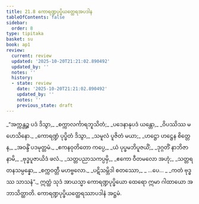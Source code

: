 ```yaml
---
title: 21.8 ကောရဏ္ဍပုပ္ဖိယတ္ထေရအပဒါန
tableOfContents: false
sidebar:
  order: 8
type: tipitaka
basket: su
book: ap1
review:
  current: review
  updated: '2025-10-20T21:21:02.890492'
  updated_by: ''
  notes: ''
  history:
  - state: review
    date: '2025-10-20T21:21:02.890492'
    updated_by: ''
    notes: ''
    previous_state: draft
---
```



<DynamicBreadcrumb />


<ReviewStatus review={frontmatter.review} showDetails={true} />

<HypothesisAnnotation frontmatter={frontmatter} />

<Division number="35" book="ap1" e="ch" v="20" p="231">

<Paragraph number="2798" type="verses" book="ap1">
_“အက္ကန္တဉ္စ ပဒံ ဒိသွာ,_  
_စက္ကာလင်္ကာရဘူသိတံ;_  
_ပဒေနာနုပဒံ ယန္တော,_  
_ဝိပဿိဿ မဟေသိနော._  

</Paragraph>

</Division>
<Division number="36" book="ap1" e="ch" v="20" p="231">

<Paragraph number="2799" type="verses" book="ap1">
_ကောရဏ္ဍံ ပုပ္ဖိတံ ဒိသွာ,_  
_သမူလံ ပူဇိတံ မယာ;_  
_ဟဋ္ဌော ဟဋ္ဌေန စိတ္တေန,_  
_အဝန္ဒိံ ပဒမုတ္တမံ._  

</Paragraph>

</Division>
<Division number="37" book="ap1" e="ch" v="20" p="231">

<Paragraph number="2800" type="verses" book="ap1">
_ဧကနဝုတိတော ကပ္ပေ,_  
_ယံ ပုပ္ဖမဘိပူဇယိံ;_  
_ဒုဂ္ဂတိံ နာဘိဇာနာမိ,_  
_ဗုဒ္ဓပူဇာယိဒံ ဖလံ._  

</Paragraph>

</Division>
<Division number="38" book="ap1" e="ch" v="20" p="231">

<Paragraph number="2801" type="verses" book="ap1">
_သတ္တပညာသကပ္ပမှိ,_  
_ဧကော ဝီတမလော အဟုံ;_  
_သတ္တရတနသမ္ပန္နော,_  
_စက္ကဝတ္တီ မဟဗ္ဗလော._  

</Paragraph>

</Division>
<Division number="39" book="ap1" e="ch" v="20" p="231">

<Paragraph number="2802" type="verses" book="ap1">
_ပဋိသမ္ဘိဒါ စတဿော,_  
_ …ပေ… _  
_ကတံ ဗုဒ္ဓဿ သာသနံ”._  

</Paragraph>

<Paragraph number="2803" book="ap1">
ဣတ္ထံ သုဒံ အာယသ္မာ ကောရဏ္ဍပုပ္ဖိယော ထေရော ဣမာ ဂါထာယော အဘာသိတ္ထာတိ.

</Paragraph>
</Division>

<Paragraph number="2804" type="center" book="ap1">
ကောရဏ္ဍပုပ္ဖိယတ္ထေရဿာပဒါနံ အဋ္ဌမံ.
</Paragraph>